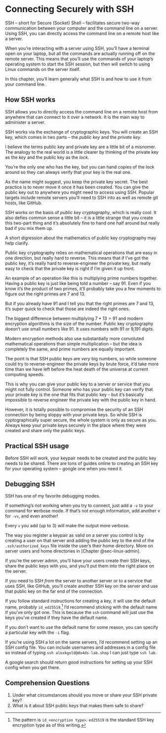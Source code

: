 # Connecting Securely with SSH {#sec-ssh}

SSH -- short for Secure (Socket) Shell -- facilitates secure two-way
communication between your computer and the command line on a server.
Using SSH, you can directly access the command line on a remote host
like a server.

When you're interacting with a server using SSH, you'll have a terminal
open on your laptop, but all the commands are actually running off on
the remote server. This means that you'll use the commands of your
laptop's operating system to start the SSH session, but then will switch
to using Linux commands on the server itself.

In this chapter, you'll learn generally what SSH is and how to use it
from your command line.

## How SSH works

SSH allows you to directly access the command line on a remote host from
anywhere that can connect to it over a network. It is the main way to
administer a server.

SSH works via the exchange of cryptographic keys. You will create an SSH
key, which comes in two parts -- the *public key* and the *private key*.

::: callout-note
I believe the terms public key and private key are a little bit of a
misnomer. The analogy to the real world is a little clearer by thinking
of the private key as the *key* and the public key as the *lock*.

You're the only one who has the key, but you can hand copies of the lock
around so they can always verify that your key is the real one.
:::

As the name might suggest, you keep the private key secret. The best
practice is to never move it once it has been created. You can give the
public key out to anywhere you might need to access using SSH. Popular
targets include remote servers you'll need to SSH into as well as remote
git hosts, like GitHub.

SSH works on the basis of *public key cryptography*, which is really
cool. It also defies common sense a little bit -- it is a little strange
that you create this two-part thing and it's absolutely fine to hand one
half around but really bad if you mix them up.

A short digression about the mathematics of public key cryptography may
help clarify.

Public key cryptography relies on mathematical operations that are easy
in one direction, but really hard to reverse. This means that if I've
got the public key, it's really hard to reverse-engineer the private
key, but really easy to check that the private key is right if I'm given
it up front.

An example of an operation like this is multiplying prime numbers
together. Having a public key is just like being told a number -- say
$91$. Even if you know it's the product of two primes, it'll probably
take you a few moments to figure out the right primes are $7$ and $13$.

But if you already have $91$ and I tell you that the right primes are
$7$ and $13$, it's super quick to check that those are indeed the right
ones.

The biggest difference between multiplying $7 * 13 = 91$ and modern
encryption algorithms is the size of the number. Public key cryptography
doesn't use small numbers like 91. It uses numbers with 91 or 9,191
*digits*.

Modern encryption methods also use substantially more convoluted
mathematical operations than simple multiplication -- but the idea is
completely the same, and prime numbers are equally important.

The point is that SSH public keys are *very* big numbers, so while
someone could try to reverse-engineer the private keys by brute force,
it'd take more time than we have left before the heat death of the
universe at current computing speeds.

This is why you can give your public key to a server or service that you
might not fully control. Someone who has your public key can verify that
your private key is the one that fits that public key -- but it's
basically impossible to reverse engineer the private key with the public
key in hand.

However, it is totally possible to compromise the security of an SSH
connection by being sloppy with your private keys. So while SSH is
cyptographically super secure, the whole system is only as secure as
you. Always keep your private keys securely in the place where they were
created and share only the public keys.

## Practical SSH usage

Before SSH will work, your keypair needs to be created and the public
key needs to be shared. There are tons of guides online to creating an
SSH key for your operating system -- google one when you need it.

::: callout-tip
## Debugging SSH

SSH has one of my favorite debugging modes.

If something's not working when you try to connect, just add a `-v` to
your command for **v**erbose mode. If that's not enough information, add
another v for `-vv`, and even another!

Every `v` you add (up to 3) will make the output more verbose.
:::

The way you register a keypair as valid on a server you control is by
creating a user on that server and adding the public key to the end of
the `.ssh/authorized_keys` file inside the user's their home directory.
More on server users and home directories in [Chapter @sec-linux-admin].

If you're the server admin, you'll have your users create their SSH
keys, share the public keys with you, and you'll put them into the right
place on the server.

If you need to SSH *from* the server to another server or to a service
that uses SSH, like GitHub, you'll create another SSH key on the server
and use that public key on the far end of the connection.

If you follow standard instructions for creating a key, it will use the
default name, probably `id_ed25519`.[^2-2-ssh-1] I'd recommend sticking
with the default name if you've only got one. This is because the `ssh`
command will just use the keys you've created if they have the default
name.

[^2-2-ssh-1]: The pattern is `id_<encryption type>`. `ed25519` is the
    standard SSH key encryption type as of this writing.

If you don't want to use the default name for some reason, you can
specify a particular key with the `-i` flag.

If you're using SSH a lot on the same servers, I'd recommend setting up
an SSH config file. You can include usernames and addresses in a config
file so instead of typing `ssh alexkgold@do4ds-lab.shop` I can just type
`ssh lab`.

A google search should return good instructions for setting up your SSH
config when you get there.

## Comprehension Questions

1.  Under what circumstances should you move or share your SSH private
    key?
2.  What is it about SSH public keys that makes them safe to share?
